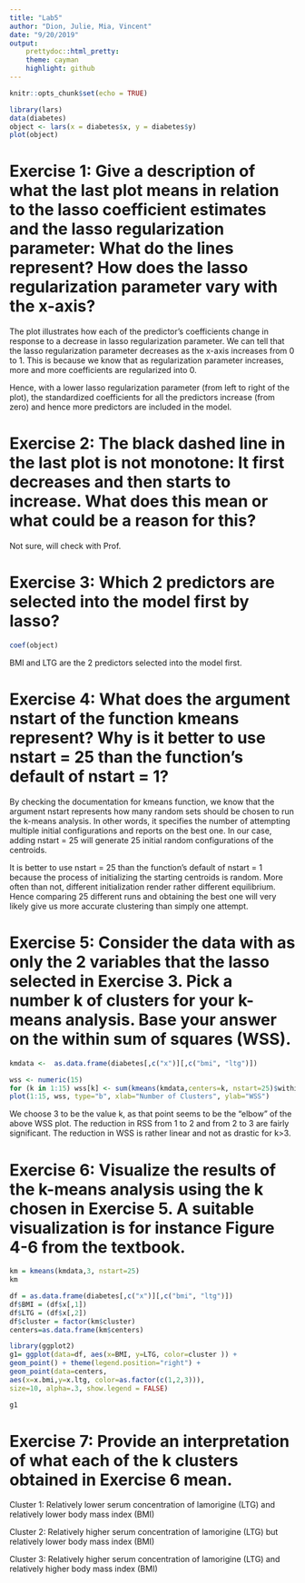 ```yaml
---
title: "Lab5"
author: "Dion, Julie, Mia, Vincent"
date: "9/20/2019"
output: 
    prettydoc::html_pretty:
    theme: cayman
    highlight: github
---
```


```r
knitr::opts_chunk$set(echo = TRUE)
```


```r
library(lars)
data(diabetes)
object <- lars(x = diabetes$x, y = diabetes$y)
plot(object)
```

# Exercise 1: Give a description of what the last plot means in relation to the lasso coefficient estimates and the lasso regularization parameter: What do the lines represent? How does the lasso regularization parameter vary with the x-axis?

The plot illustrates how each of the predictor's coefficients change in response to a decrease in lasso regularization parameter. We can tell that the lasso regularization parameter decreases as the x-axis increases from 0 to 1. This is because we know that as regularization parameter increases, more and more coefficients are regularized into 0.

Hence, with a lower lasso regularization parameter (from left to right of the plot), the standardized coefficients for all the predictors increase (from zero) and hence more predictors are included in the model. 

# Exercise 2: The black dashed line in the last plot is not monotone: It first decreases and then starts to increase. What does this mean or what could be a reason for this?

Not sure, will check with Prof. 

# Exercise 3: Which 2 predictors are selected into the model first by lasso?

```r
coef(object)
```

BMI and LTG are the 2 predictors selected into the model first. 

# Exercise 4: What does the argument nstart of the function kmeans represent? Why is it better to use nstart = 25 than the function's default of nstart = 1?

By checking the documentation for kmeans function, we know that the argument nstart represents how many random sets should be chosen to run the k-means analysis. In other words, it specifies the number of attempting multiple initial configurations and reports on the best one. In our case, adding nstart = 25 will generate 25 initial random configurations of the centroids. 

It is better to use nstart = 25 than the function's default of nstart = 1 because the process of initializing the starting centroids is random. More often than not, different initialization render rather different equilibrium. Hence comparing 25 different runs and obtaining the best one will very likely give us more accurate clustering than simply one attempt.

# Exercise 5: Consider the data with as only the 2 variables that the lasso selected in Exercise 3. Pick a number k of clusters for your k-means analysis. Base your answer on the within sum of squares (WSS).

```r
kmdata <-  as.data.frame(diabetes[,c("x")][,c("bmi", "ltg")])

wss <- numeric(15)
for (k in 1:15) wss[k] <- sum(kmeans(kmdata,centers=k, nstart=25)$withinss)
plot(1:15, wss, type="b", xlab="Number of Clusters", ylab="WSS")
```

We choose 3 to be the value k, as that point seems to be the "elbow" of the above WSS plot. The reduction in RSS from 1 to 2 and from 2 to 3 are fairly significant. The reduction in WSS is rather linear and not as drastic for k>3. 

# Exercise 6: Visualize the results of the k-means analysis using the k chosen in Exercise 5. A suitable visualization is for instance Figure 4-6 from the textbook.

```r
km = kmeans(kmdata,3, nstart=25)
km
```

```r
df = as.data.frame(diabetes[,c("x")][,c("bmi", "ltg")])
df$BMI = (df$x[,1])
df$LTG = (df$x[,2])
df$cluster = factor(km$cluster)
centers=as.data.frame(km$centers)

library(ggplot2)
g1= ggplot(data=df, aes(x=BMI, y=LTG, color=cluster )) +
geom_point() + theme(legend.position="right") +
geom_point(data=centers,
aes(x=x.bmi,y=x.ltg, color=as.factor(c(1,2,3))),
size=10, alpha=.3, show.legend = FALSE)

g1
```


# Exercise 7: Provide an interpretation of what each of the k clusters obtained in Exercise 6 mean.
Cluster 1: Relatively lower serum concentration of lamorigine (LTG) and relatively lower body mass index (BMI) 

Cluster 2: Relatively higher serum concentration of lamorigine (LTG) but relatively lower body mass index (BMI) 

Cluster 3: Relatively higher serum concentration of lamorigine (LTG) and relatively higher body mass index (BMI) 

